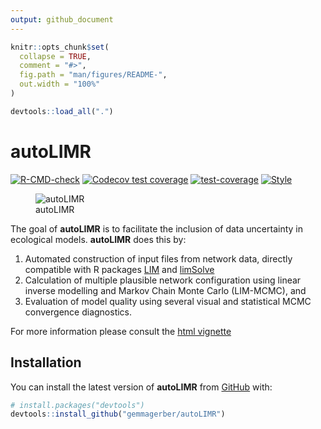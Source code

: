 ```yaml
---
output: github_document
---
```


<!-- README.md is generated from README.Rmd. Please edit that file -->

```r
knitr::opts_chunk$set(
  collapse = TRUE,
  comment = "#>",
  fig.path = "man/figures/README-",
  out.width = "100%"
)
```

```r
devtools::load_all(".")
```

# autoLIMR

<!-- badges: start -->
[![R-CMD-check](https://github.com/gemmagerber/autoLIMR/actions/workflows/R-CMD-check.yaml/badge.svg)](https://github.com/gemmagerber/autoLIMR/actions/workflows/R-CMD-check.yaml)
[![Codecov test coverage](https://codecov.io/gh/gemmagerber/autoLIMR/branch/main/graph/badge.svg)](https://app.codecov.io/gh/gemmagerber/autoLIMR?branch=main)
[![test-coverage](https://github.com/gemmagerber/autoLIMR/actions/workflows/test-coverage.yaml/badge.svg)](https://github.com/gemmagerber/autoLIMR/actions/workflows/test-coverage.yaml)
[![Style](https://github.com/gemmagerber/autoLIMR/actions/workflows/style.yaml/badge.svg)](https://github.com/gemmagerber/autoLIMR/actions/workflows/style.yaml)
<!-- badges: end -->

![autoLIMR](docs/images/autoLIMR logo.png)

The goal of __autoLIMR__ is to facilitate the inclusion of data uncertainty in ecological models. __autoLIMR__ does this by: 

1. Automated construction of input files from network data, directly compatible with R packages [LIM](https://cran.r-project.org/web/packages/LIM/index.html) and
[limSolve](https://cran.r-project.org/web/packages/limSolve/index.html) 
2. Calculation of multiple plausible network configuration using linear inverse modelling and Markov Chain Monte Carlo (LIM-MCMC), and 
3. Evaluation of model quality using several visual and statistical MCMC convergence diagnostics.

For more information please consult the 
[html vignette](https://gemmagerber.github.io/autoLIMR)

## Installation

You can install the latest version of __autoLIMR__ from [GitHub](https://github.com/) with:

``` r
# install.packages("devtools")
devtools::install_github("gemmagerber/autoLIMR")
```


